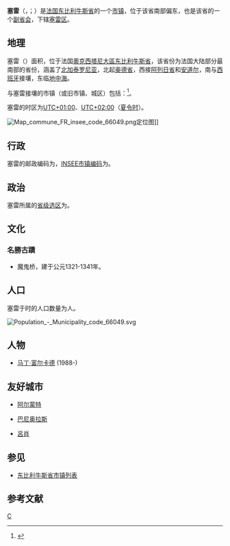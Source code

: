 {{noteTA|G1=法国地名}}
{{Infobox French commune
| name                  = 塞雷
| native name           = Céret
| arrondissement        = [[塞雷区|塞雷区]]
}}
'''塞雷'''（{{lang-fr|Céret}}，{{IPA-fr|seʁɛ|-|Fr-Paris--Céret.ogg}}；{{Lang-ca|Ceret}}）是[[法国|法国]][[东比利牛斯省|东比利牛斯省]]的一个[[市镇_(法国)|市镇]]，位于该省南部偏东，也是该省的一个[[副省会|副省会]]，下辖[[塞雷区|塞雷区]]。

== 地理 ==
塞雷（{{wikidata|property|linked|P625}}）面积{{wikidata|properties|P2046}}，位于法国[[奧克西塔尼大區|奧克西塔尼大區]][[东比利牛斯省|东比利牛斯省]]，该省份为法国大陆部分最南部的省份，涵盖了[[北加泰罗尼亚|北加泰罗尼亚]]，北起[[奥德省|奥德省]]，西接[[阿列日省|阿列日省]]和[[安道尔|安道尔]]，南与[[西班牙|西班牙]]接壤，东临[[地中海|地中海]]。

与塞雷接壤的市镇（或旧市镇、城区）包括：{{Wikidata|properties|linked|P47}}<ref name="geo">{{Cite web|url=https://www.geoportail.gouv.fr/carte|title=Carte|accessdate=2020-03-22|author=Géoportail|language=fr|publisher=Géoportail|archive-date=2017-01-29|archive-url=https://web.archive.org/web/20170129154129/https://www.geoportail.gouv.fr/carte/|dead-url=no}}</ref>。

塞雷的时区为[[UTC+01:00|UTC+01:00]]、[[UTC+02:00|UTC+02:00]]（[[夏时制|夏令时]]）。

[[File:Map_commune_FR_insee_code_66049.png|thumb]]定位图]]{{Clear|left}}
== 行政 ==
塞雷的邮政编码为{{wikidata|properties|P281}}，[[法国国家统计与经济研究所|INSEE市镇编码]]为{{wikidata|properties|P374}}。

== 政治 ==
塞雷所属的[[縣_(法國)|省级选区]]为{{WikidataLink|{{wikidata|properties|raw|best||P7938}}}}。

== 文化 ==
=== 名勝古蹟 ===
* 魔鬼桥，建于公元1321-1341年。

== 人口 ==
塞雷于{{wikidata|qualifier|P1082|P585}}时的人口数量为{{wikidata|property|raw|P1082}}人。

[[File:Population_-_Municipality_code_66049.svg|thumb]]{{Clear|left}}
== 人物 ==
* [[马丁·富尔卡德|马丁·富尔卡德]] (1988-)

== 友好城市 ==
*{{ESP}} [[阿尔蒙特|阿尔蒙特]]
*{{ESP}} [[巴尼奥拉斯|巴尼奥拉斯]]
*{{GER}} [[呂肖|呂肖]]

== 参见 ==
* [[东比利牛斯省市镇列表|东比利牛斯省市镇列表]]

== 参考文献 ==
{{reflist}}

{{東庇里牛斯省市鎮}}
[[Category:东比利牛斯省市镇|C]]